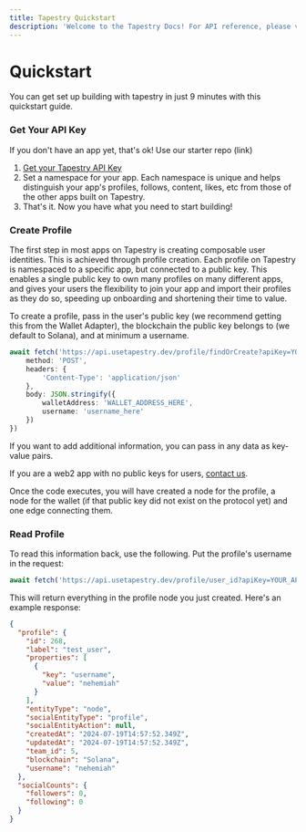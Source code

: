 ```yaml
---
title: Tapestry Quickstart
description: 'Welcome to the Tapestry Docs! For API reference, please visit <a href="https://api.usetapestry.dev/docs" target="_blank" rel="noopener noreferrer">https://api.usetapestry.dev/docs</a>'
---
```


# Quickstart

You can get set up building with tapestry in just 9 minutes with this quickstart guide. 

### Get Your API Key

If you don't have an app yet, that's ok! Use our starter repo (link)

1. [Get your Tapestry API Key](https://app.usetapestry.dev/)
2. Set a namespace for your app. Each namespace is unique and helps distinguish your app's profiles, follows, content, likes, etc from those of the other apps built on Tapestry.
3. That's it. Now you have what you need to start building!

### Create Profile

The first step in most apps on Tapestry is creating composable user identities. This is achieved through profile creation. Each profile on Tapestry is namespaced to a specific app, but connected to a public key. This enables a single public key to own many profiles on many different apps, and gives your users the flexibility to join your app and import their profiles as they do so, speeding up onboarding and shortening their time to value.

To create a profile, pass in the user's public key (we recommend getting this from the Wallet Adapter), the blockchain the public key belongs to (we default to Solana), and at minimum a username.

```ts
await fetch('https://api.usetapestry.dev/profile/findOrCreate?apiKey=YOUR_API_KEY', {
    method: 'POST',
    headers: {
        'Content-Type': 'application/json'
    },
    body: JSON.stringify({
        walletAddress: 'WALLET_ADDRESS_HERE',
        username: 'username_here'
    })
})
```

If you want to add additional information, you can pass in any data as key-value pairs.

If you are a web2 app with no public keys for users, [contact us](mailto:nemo@primitives.xyz).

Once the code executes, you will have created a node for the profile, a node for the wallet (if that public key did not exist on the protocol yet) and one edge connecting them.

### Read Profile
To read this information back, use the following. Put the profile's username in the request:

```ts
await fetch('https://api.usetapestry.dev/profile/user_id?apiKey=YOUR_API_KEY')
```

This will return everything in the profile node you just created. Here's an example response:

```json
{
  "profile": {
    "id": 268,
    "label": "test_user",
    "properties": [
      {
        "key": "username",
        "value": "nehemiah"
      }
    ],
    "entityType": "node",
    "socialEntityType": "profile",
    "socialEntityAction": null,
    "createdAt": "2024-07-19T14:57:52.349Z",
    "updatedAt": "2024-07-19T14:57:52.349Z",
    "team_id": 5,
    "blockchain": "Solana",
    "username": "nehemiah"
  },
  "socialCounts": {
    "followers": 0,
    "following": 0
  }
}